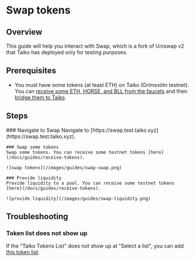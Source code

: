 
# Swap tokens

## Overview

This guide will help you interact with Swap, which is a fork of Uniswap v2 that Taiko has deployed only for testing purposes.

## Prerequisites

- You must have some tokens (at least ETH) on Taiko (Grímsvötn testnet). You can [receive some ETH, HORSE, and BLL from the faucets](/docs/guides/receive-tokens) and then [bridge them to Taiko](/docs/guides/use-the-bridge).

## Steps

<Steps>
    ### Navigate to Swap
    Navigate to [https://swap.test.taiko.xyz](https://swap.test.taiko.xyz).

    ### Swap some tokens
    Swap some tokens. You can receive some testnet tokens [here](/docs/guides/receive-tokens).

    ![swap tokens](/images/guides/swap-swap.png)

    ### Provide liquidity
    Provide liquidity to a pool. You can receive some testnet tokens [here](/docs/guides/receive-tokens).

    ![provide liquidity](/images/guides/swap-liquidity.png)
</Steps>

## Troubleshooting

### Token list does not show up
If the "Taiko Tokens List" does not show up at "Select a list", you can add [this token list](https://gist.githubusercontent.com/d1onys1us/8f8824daed0882b1094296f824fae53c/raw/15204c4a4927a7f48a78c195323ce0d573d6b7c0/taiko_tokens.json).
